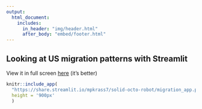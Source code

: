 ```yaml
---
output: 
  html_document:
    includes:
      in_header: "img/header.html"
      after_body: "embed/footer.html"
---
```

<style type="text/css">
.main-container {
  max-width: 95%;
  margin-left: auto;
  margin-right: auto;
}
</style>

## Looking at US migration patterns with Streamlit



View it in full screen [here](https://share.streamlit.io/mpkrass7/solid-octo-robot/migration_app.py){target="_blank"} (it's better)

```r
knitr::include_app(
  "https://share.streamlit.io/mpkrass7/solid-octo-robot/migration_app.py",
  height = '900px'
  )
```
